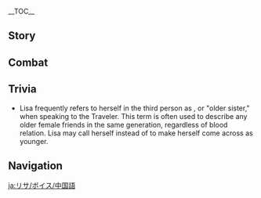 {{CharacterTabs}}
{{LanguageTabs}}

__TOC__
==Story==
{{VO/Story
|character           = Lisa
|language            = zh
|language_s          = zh
|language_t          = zh-tw
|name_s              = 丽莎
|name_t              = 麗莎

|vo_01_01_title_s    = 初次见面…
|vo_01_01_title_t    = 初次見面…
|vo_01_01_subtitle   = Hello
|vo_01_01_file       = VO_{language}{character} Hello.ogg
|vo_01_01_tx_s       = 嗨，小可爱，你是新来的助理吗？啊？魔导师大人？那是很久以前的事啦，现在的我不过是一介图书管理员而已。放心吧，姐姐会照顾好你的。那么…
|vo_01_01_tx_t       = 嗨，小可愛，你是新來的助理嗎？啊？魔導師大人？那是很久以前的事啦，現在的我不過是一介圖書管理員而已。放心吧，姐姐會照顧好你的。那麼…
|vo_01_01_rm         = Hai, xiǎo-kě'ài, nǐ shì xīn lái de zhùlǐ ma? A? Módǎoshī-dàrén? Nà shì hěn jiǔ yǐqián de shì la, xiànzài de wǒ bùguò shì yī jiè túshū-guǎnlǐyuán éryǐ. Fàngxīn ba, jiějie huì zhàogù hǎo nǐ de. Nàme...
|vo_02_01_title_s    = 闲聊・下午茶
|vo_02_01_title_t    = 閒聊・下午茶
|vo_02_01_subtitle   = Chat: Afternoon Tea
|vo_02_01_file       = VO_{language}{character} Chat - Afternoon Tea.ogg
|vo_02_01_tx_s       = 明明是该喝下午茶的时间。
|vo_02_01_tx_t       = 明明是該喝下午茶的時間。
|vo_02_01_rm         = Míngmíng shì gāi hē xiàwǔ chá de shíjiān.
|vo_02_02_title_s    = 闲聊・任务
|vo_02_02_title_t    = 閒聊・任務
|vo_02_02_subtitle   = Chat: Quest
|vo_02_02_file       = VO_{language}{character} Chat - Quest.ogg
|vo_02_02_tx_s       = 任务是做不完的，还不如陪姐姐…聊会儿天。
|vo_02_02_tx_t       = 任務是做不完的，還不如陪姐姐…聊會儿天。
|vo_02_02_rm_s       = Rènwù shì zuòbùwán de, hái bùrú péi jiějie... liáo huìr tiān.
|vo_02_02_rm_t       = Rènwù shì zuòbùwán de, hái bùrú péi jiějie... liáo huǐr tiān.
|vo_02_03_title_s    = 闲聊・不宜出门
|vo_02_03_title_t    = 閒聊・不宜出門
|vo_02_03_subtitle   = Chat: Better to Stay In
|vo_02_03_file       = VO_{language}{character} Chat - Better to Stay In.ogg
|vo_02_03_tx_s       = 今天不宜出门…欸，我昨天也是这么说的？
|vo_02_03_tx_t       = 今天不宜出門…欸，我昨天也是這麼說的？
|vo_02_03_rm         = Jīntiān bùyí chūmén... Ei, wǒ zuótiān yě shì zhème shuō de?

<!-- Weather -->
|vo_03_01_title_s    = 下雨的时候…
|vo_03_01_title_t    = 下雨的時候…
|vo_03_01_subtitle   = When It Rains
|vo_03_01_file       = VO_{language}{character} When It Rains.ogg
|vo_03_01_tx_s       = 这种天气，泡一杯茶，坐着看雨多好。
|vo_03_01_tx_t       = 這種天氣，泡一杯茶，坐著看雨多好。
|vo_03_01_rm         = Zhè zhǒng tiānqì, pào yībēi chá, zuòzhe kànyǔ duōhǎo.
|vo_03_02_title_s    = 打雷的时候…
|vo_03_02_title_t    = 打雷的時候…
|vo_03_02_subtitle   = When Thunder Strikes
|vo_03_02_file       = VO_{language}{character} When Thunder Strikes.ogg
|vo_03_02_tx_s       = 在雷雨天训练事半功倍哦~呵呵，骗你的。
|vo_03_02_tx_t       = 在雷雨天訓練事半功倍哦~呵呵，騙{{MC|你|妳}}的。
|vo_03_02_rm         = Zài léiyǔtiān xùnliàn shìbàn-gōngbèi o~ Hehe, piàn nǐ de.
|vo_03_03_title_s    = 起风的时候…
|vo_03_03_title_t    = 起風的時候…
|vo_03_03_subtitle   = When It's Windy
|vo_03_03_file       = VO_{language}{character} When It's Windy.ogg
|vo_03_03_tx_s       = 天气真好，能躺下来补个觉就更好了。
|vo_03_03_tx_t       = 天氣真好，能躺下來補個覺就更好了。
|vo_03_03_rm         = Tiānqì zhēn hǎo, néng tǎngxiàlái bǔ gè jiào jiù gèng hǎole.
|vo_04_01_title_s    = 早上好…
|vo_04_01_title_t    = 早安…
|vo_04_01_subtitle   = Good Morning
|vo_04_01_file       = VO_{language}{character} Good Morning.ogg
|vo_04_01_tx_s       = 啊…早安，琴。嗯？不好意思，我看错了。
|vo_04_01_tx_t       = 啊…早安，琴。嗯？不好意思，我看錯了。
|vo_04_01_rm         = A... Zǎo'ān, Qín. Ńg? Bùhǎoyìsi, wǒ kàncuòle.
|vo_04_02_title_s    = 中午好…
|vo_04_02_title_t    = 午安…
|vo_04_02_subtitle   = Good Afternoon
|vo_04_02_file       = VO_{language}{character} Good Afternoon.ogg
|vo_04_02_tx_s       = 午休时间到了…
|vo_04_02_tx_t       = 午休時間到了…
|vo_04_02_rm         = Wǔxiū shíjiān dàole...
|vo_04_03_title_s    = 晚上好…
|vo_04_03_title_t    = 晚上好…
|vo_04_03_subtitle   = Good Evening
|vo_04_03_file       = VO_{language}{character} Good Evening.ogg
|vo_04_03_tx_s       = 你还不睡吗？我已经困了呢…
|vo_04_03_tx_t       = {{MC|你|妳}}還不睡嗎？我已經睏了呢…
|vo_04_03_rm         = Nǐ hái bù shuì ma? Wǒ yǐjīng kùnle ne...
|vo_04_04_title_s    = 晚安…
|vo_04_04_title_t    = 晚安…
|vo_04_04_subtitle   = Good Night
|vo_04_04_file       = VO_{language}{character} Good Night.ogg
|vo_04_04_tx_s       = 你努力的样子，姐姐全都见到了哦。嗯…让我想想，给你什么奖励吧…
|vo_04_04_tx_t       = {{MC|你|妳}}努力的樣子，姐姐全都見到了哦。嗯…讓我想想，給{{MC|你|妳}}什麼獎勵吧…
|vo_04_04_rm         = Nǐ nǔlì de yàngzi, jiějie quándōu jiàndàole o. Ǹg... Ràng wǒ xiǎngxiǎng, gěi nǐ shénme jiǎnglì ba...

<!-- About Us -->
|vo_05_01_title_s    = 关于{name_s}自己…
|vo_05_01_title_t    = 關於{name_t}自己…
|vo_05_01_subtitle   = About {character}
|vo_05_01_file       = VO_{language}{character} About {character}.ogg
|vo_05_01_tx_s       = 这可不是偷懒呀。谁不想用最省力的方法达到目的呢？
|vo_05_01_tx_t       = 這可不是偷懶呀。誰不想用最省力的方法達到目的呢？
|vo_05_01_rm         = Zhè kě bùshì tōulǎn ya. Shéi bùxiǎng yòng zuì shěnglì de fāngfǎ dádào mùdì ne?
|vo_06_01_title_s    = 关于我们・关系
|vo_06_01_title_t    = 關於我們・關係
|vo_06_01_subtitle   = About Us: Relationships
|vo_06_01_file       = VO_{language}{character} About Us - Relationships.ogg
|vo_06_01_tx_s       = 你想把我当作你的老师、前辈，还是朋友？都可以哦。
|vo_06_01_tx_t       = {{MC|你|妳}}想把我當作{{MC|你|妳}}的老師、前輩，還是朋友？都可以哦。
|vo_06_01_rm         = Nǐ xiǎng bǎ wǒ dàngzuò nǐ de lǎoshī, qiánbèi, háishì péngyǒu? Dōu kěyǐ o.
|vo_06_02_title_s    = 关于我们・本领
|vo_06_02_title_t    = 關於我們・本領
|vo_06_02_subtitle   = About Us: Capabilities
|vo_06_02_friendship = 6
|vo_06_02_file       = VO_{language}{character} About Us - Capabilities.ogg
|vo_06_02_tx_s       = 哎呀，再不拿出点真本事出来，就对不起你的努力了吧。嗯哼…也好也好。
|vo_06_02_tx_t       = 哎呀，再不拿出點真本事出來，就對不起{{MC|你|妳}}的努力了吧。嗯哼，也好也好。
|vo_06_02_rm         = Aiya, zài bù náchū diǎn zhēn běnshì chūlái, jiù duìbùqǐ nǐ de nǔlìle ba. Ǹg-heng... yěhǎo yěhǎo.
|vo_06_03_title_s    = 关于我们・仪式
|vo_06_03_title_t    = 關於我們・儀式
|vo_06_03_subtitle   = About Us: Ceremony
|vo_06_03_friendship = 4
|vo_06_03_file       = VO_{language}{character} About Us - Ceremony.ogg
|vo_06_03_tx_s       = 再等一下，「将悔罪的记号吻在弟子的前额」…好了，那么仪式就完成了~今后你就是我丽莎的首席弟子了哟。
|vo_06_03_tx_t       = 再等一下，「將悔罪的記號吻在弟子的前額」…好了，那麼儀式就完成了~今後{{MC|你|妳}}就是我麗莎的首席弟子了喲。
|vo_06_03_rm         = Zài děng yīxià, "Jiāng huǐzuì de jìhào wěn zài dìzǐ de qián'é"... Hǎole, nàme yíshì jiù wánchéngle~ Jīnhòu nǐ jiùshì wǒ Lìshā de shǒuxí dìzǐle yo.
|vo_07_01_title_s    = 关于「神之眼」…
|vo_07_01_title_t    = 關於「神之眼」…
|vo_07_01_subtitle   = About the [[Vision]]
|vo_07_01_friendship = 4
|vo_07_01_file       = VO_{language}{character} About the Vision.ogg
|vo_07_01_tx_s       = 「神之眼」啊…那可是导引元素力所必要的装置呢。唯独在你身上却是例外。唔…究竟是什么原理呢，啊，有了，你…有空陪姐姐做个实验么？
|vo_07_01_tx_t       = 「神之眼」啊…那可是導引元素力所必要的裝置呢。唯獨在{{MC|你|妳}}身上卻是例外。唔…究竟是什麼原理呢，啊，有了，{{MC|你|妳}}…有空陪姐姐做個實驗嗎？
|vo_07_01_rm_s       = "Shénzhīyǎn" a... Nà kěshì dǎoyǐn yuánsùlì suǒ bìyào de zhuāngzhì ne. Wéidú zài nǐ shēnshàng què shì lìwài. N... Jiūjìng shì shénme yuánlǐ ne, a, yǒule, nǐ... yǒukòng péi jiějie zuò gè shíyàn me?
|vo_07_01_rm_t       = "Shénzhīyǎn" a... Nà kěshì dǎoyǐn yuánsùlì suǒ bìyào de zhuāngzhì ne. Wéidú zài nǐ shēnshàng què shì lìwài. N... Jiùjìng shì shénme yuánlǐ ne, a, yǒule, nǐ... yǒukòng péi jiějie zuò gè shíyàn ma?
|vo_07_02_title_s    = 有什么想要分享…
|vo_07_02_title_t    = 有什麼想要分享…
|vo_07_02_subtitle   = Something to Share
|vo_07_02_file       = VO_{language}{character} Something to Share.ogg
|vo_07_02_tx_s       = 图书馆楼上的炼金工坊，可以随意使用哦？不过进去之前记得敲门，如果撞见什么不该见到的东西那就麻烦了。
|vo_07_02_tx_t       = 圖書館樓上的煉金工坊，可以隨意使用哦？不過進去之前記得敲門，如果撞見什麼不該見到的東西那就麻煩了。
|vo_07_02_rm         = Túshūguǎn lóushàng de liànjīn gōngfāng, kěyǐ suíyì shǐyòng o? Bùguò jìnqù zhīqián jìdé qiāomén, rúguǒ zhuàngjiàn shénme bùgāi jiàn dào de dōngxi nà jiù máfanle.
|vo_07_03_title_s    = 感兴趣的见闻…
|vo_07_03_title_t    = 感興趣的見聞…
|vo_07_03_subtitle   = Interesting Things
|vo_07_03_file       = VO_{language}{character} Interesting Things.ogg
|vo_07_03_tx_s       = 嘟嘟莲是有着解毒功效的药草。有了它，就不用再担心魔药的副作用了…哼哼。
|vo_07_03_tx_t       = 嘟嘟蓮是有著解毒功效的藥草。有了它，就不用再擔心魔藥的副作用了…哼哼。
|vo_07_03_rm         = Dūdūlián shì yǒuzhe jiědú gōngxiào de yàocǎo. Yǒule tā, jiù bùyòng zài dānxīn móyào de fùzuòyòngle... Hēngheng.

<!-- About Others -->
|vo_08_01_title_s    = 关于琴…
|vo_08_01_title_t    = 關於琴…
|vo_08_01_subtitle   = About [[Jean]]
|vo_08_01_friendship = 4
|vo_08_01_file       = VO_{language}{character} About Jean.ogg
|vo_08_01_tx_s       = 琴是个称职的好团长。看到她认真工作的样子，就连我也忍不住想要多帮她一把。
|vo_08_01_tx_t       = 琴是個稱職的好團長。看到她認真工作的樣子，就連我也忍不住想要多幫她一把。
|vo_08_01_rm_s       = Qín shìgè chènzhí de hǎo Tuánzhǎng. Kàn dào tā rènzhēn gōngzuò de yàngzi, jiù lián wǒ yě rěnbùzhù xiǎng yào duō bāng tā yī bǎ.
|vo_08_01_rm_t       = Qín shìgè chèngzhí de hǎo Tuánzhǎng. Kàn dào tā rènzhēn gōngzuò de yàngzi, jiù lián wǒ yě rěnbùzhù xiǎng yào duō bāng tā yī bǎ.
|vo_08_02_title_s    = 关于安柏…
|vo_08_02_title_t    = 關於安柏…
|vo_08_02_subtitle   = About [[Amber]]
|vo_08_02_friendship = 4
|vo_08_02_file       = VO_{language}{character} About Amber.ogg
|vo_08_02_tx_s       = 小安柏刚进骑士团的样子我还记得呢，一转眼都那么能干了。啊，再过几年，又会变成什么样呢？
|vo_08_02_tx_t       = 小安柏剛進騎士團的樣子我還記得呢，一轉眼都那麼能幹了。啊，再過幾年，又會變成什麼樣呢？
|vo_08_02_rm         = Xiǎo Ānbó gāng jìn Qíshìtuán de yàngzi wǒ hái jìdé ne, yī zhuànyǎn dōu nàme nénggànle. A, zàiguò jǐ nián, yòu huì biàn chéng shénmeyàng ne?
|vo_08_03_title_s    = 关于芭芭拉…
|vo_08_03_title_t    = 關於芭芭拉…
|vo_08_03_subtitle   = About [[Barbara]]
|vo_08_03_friendship = 4
|vo_08_03_file       = VO_{language}{character} About Barbara.ogg
|vo_08_03_tx_s       = 芭芭拉的歌，你听过么？哼哼，听说她的旋律里有种治愈的魔力在流动喔。和我的魔药相比，不知道哪边更合你的胃口呢？
|vo_08_03_tx_t       = 芭芭拉的歌，{{MC|你|妳}}有聽過嗎？哼哼，聽說她的旋律裡有種治癒的魔力在流動喔。和我的魔藥相比，不知道哪邊更合{{MC|你|妳}}的胃口呢？
|vo_08_03_rm_s       = Bābālā de gē, nǐ tīngguò me? Hengheng, tīngshuō tā de xuánlǜ lǐ yǒu zhǒng zhìyù de mólì zài liúdòng o. Hé wǒ de móyào xiāngbǐ, bù zhīdào nǎ biān gèng hé nǐ de wèikǒu ne?
|vo_08_03_rm_t       = Bābālā de gē, nǐ tīngguò ma? Hengheng, tīngshuō tā de xuánlǜ lǐ yǒu zhǒng zhìyù de mólì zài liúdòng o. Hàn wǒ de móyào xiāngbǐ, bù zhīdào nǎbiān gèng hé nǐ de wèikǒu ne?
|vo_08_04_title_s    = 关于迪卢克…
|vo_08_04_title_t    = 關於迪盧克…
|vo_08_04_subtitle   = About [[Diluc]]
|vo_08_04_friendship = 4
|vo_08_04_file       = VO_{language}{character} About Diluc.ogg
|vo_08_04_tx_s       = 哦，想听迪卢克的故事？哈哈，那我知道一个更好的聊天对象。
|vo_08_04_tx_t       = 哦，想聽迪盧克的故事？哈哈，那我知道一個更好的聊天對象。
|vo_08_04_rm         = O, xiǎng tīng Dílúkè de gùshì? Haha, nà wǒ zhīdào yīgè gèng hǎo de liáotiān duìxiàng.
|vo_08_05_title_s    = 关于雷泽…
|vo_08_05_title_t    = 關於雷澤…
|vo_08_05_subtitle   = About [[Razor]]
|vo_08_05_friendship = 4
|vo_08_05_file       = VO_{language}{character} About Razor.ogg
|vo_08_05_tx_s       = 小狼狼，来来，过来这边。今天就临时来一场实战练习吧，对手我已经给你找好了哟。欸？怎么跑了，真是的…
|vo_08_05_tx_t       = 小狼狼，來來，過來這邊。今天就臨時來一場實戰練習吧，對手我已經給你找好了喲。欸？怎麼跑了，真是的…
|vo_08_05_rm         = Xiǎo-lángláng, láilái, guòlái zhè biān. Jīntiān jiù línshí lái yīchǎng shízhàn liànxí ba, duìshǒu wǒ yǐjīng gěi nǐ zhǎo hǎole yo. Ei? Zěnme pǎole, zhēnshi de...
|vo_08_06_title_s    = 关于可莉…
|vo_08_06_title_t    = 關於可莉…
|vo_08_06_subtitle   = About [[Klee]]
|vo_08_06_friendship = 4
|vo_08_06_file       = VO_{language}{character} About Klee.ogg
|vo_08_06_tx_s       = 上次小可莉想借用我的工坊做实验，被我拒绝了，她可是生了我一天的气呢。嗯？你问第二天？第二天，她当然又高高兴兴地出门去玩了。
|vo_08_06_tx_t       = 上次小可莉想借用我的工坊做實驗，被我拒絕了，她可是生了我一天的氣呢。嗯？{{MC|你|妳}}問第二天？第二天，她當然又高高興興地出門去玩了。
|vo_08_06_rm         = Shàngcì xiǎo Kělì xiǎng jièyòng wǒ de gōngfāng zuò shíyàn, bèi wǒ jùjuéle, tā kěshì shēngle wǒ yītiān de qì ne. Ǹg? Nǐ wèn dì èr tiān? Dì èr tiān, tā dāngrán yòu gāogāoxìngxìng de chūmén qù wánle.
|vo_08_07_title_s    = 关于莫娜…
|vo_08_07_title_t    = 關於莫娜…
|vo_08_07_subtitle   = About [[Mona]]
|vo_08_07_friendship = 4
|vo_08_07_file       = VO_{language}{character} About Mona.ogg
|vo_08_07_tx_s       = 莫娜？似乎是一位很优秀的魔导师小姐呢。但我并不是她们「魔女会」的成员哦。古树考察，组织茶会，一听就是麻烦的事情吧。
|vo_08_07_tx_t       = 莫娜？似乎是一位很優秀的魔導師小姐呢。但我並不是她們「魔女會」的成員哦。古樹考察，組織茶會，一聽就是麻煩的事情吧。
|vo_08_07_rm         = Mònà? Sìhū shì yī wèi hěn yōuxiù de módǎoshī-xiǎojiě ne. Dàn wǒ bìng bùshì tāmen "Mónǚhuì" de chéngyuán o. Gǔshù kǎochá, zǔzhī cháhuì, yī tīng jiùshì máfan de shìqíng ba.
|vo_08_08_title_s    = 关于阿贝多…
|vo_08_08_title_t    = 關於阿貝多…
|vo_08_08_subtitle   = About [[Albedo]]
|vo_08_08_friendship = 4
|vo_08_08_file       = VO_{language}{character} About Albedo.ogg
|vo_08_08_tx_s       = 姐姐我觉得，阿贝多是很优秀的炼金术士。跟他只需要用三言两语，就能得到不错的结论。而且脸也长得好看。和小可爱你很像喔，嗯。
|vo_08_08_tx_t       = 姐姐我覺得，阿貝多是很優秀的煉金術士。跟他只需要用三言兩語，就能得到不錯的結論。而且臉也長得好看。和小可愛{{MC|你|妳}}很像喔，嗯。
|vo_08_08_rm_s       = Jiějie wǒ juéde, Ābèiduō shì hěn yōuxiù de liànjīn shùshì. Gēn tā zhǐ xūyào yòng sānyánliǎngyǔ, jiù néng dédào bùcuò de jiélùn. Érqiě liǎn yě zhǎng dé hǎokàn. Hé xiǎo-kě'ài nǐ hěn xiàng ō, ǹg.
|vo_08_08_rm_t       = Jiějiě wǒ juéde, Ābèiduō shì hěn yōuxiù de liànjīn shùshì. Gēn tā zhǐ xūyào yòng sānyánliǎngyǔ, jiù néng dédào bùcuò de jiélùn. Érqiě liǎn yě zhǎng dé hǎokàn. Hàn xiǎo-kě'ài nǐ hěn xiàng ō, ǹg.
|vo_08_09_title_s    = 关于菲谢尔…
|vo_08_09_title_t    = 关于菲謝爾…
|vo_08_09_subtitle   = About [[Fischl]]
|vo_08_09_friendship = 4
|vo_08_09_file       = VO_{language}{character} About Fischl.ogg
|vo_08_09_tx_s       = 菲谢尔…哦，那个总是来图书馆借幻想小说的女孩子。每次还书都会提前三天，对书籍也十分爱护，是个好孩子呢。
|vo_08_09_tx_t       = 菲謝爾…哦，那個總是來圖書館借幻想小說的女孩子。每次還書都會提前三天，對書籍也十分愛護，是個好孩子呢。
|vo_08_09_rm         = Fēixiè'ěr... O, nàge zǒng shì lái túshū guǎn jiè huànxiǎng xiǎoshuō de nǚ háizi. Měi cì huánshū dūhuì tíqián sān tiān, duì shūjí yě shífēn àihù, shìgè hǎo-háizi ne.
|vo_08_10_title_s    = 关于诺艾尔…
|vo_08_10_title_t    = 關於諾艾爾…
|vo_08_10_subtitle   = About [[Noelle]]
|vo_08_10_friendship = 4
|vo_08_10_file       = VO_{language}{character} About Noelle.ogg
|vo_08_10_tx_s       = 拜托诺艾尔清扫书架的时候，总感觉这孩子，越是疲惫就越开心，嗯…到底是怎么回事呢？
|vo_08_10_tx_t       = 拜託諾艾爾清掃書架的時候，總感覺這孩子，越是疲憊就越開心，嗯…到底是怎麼回事呢？
|vo_08_10_rm         = Bàituō Nuò'ài'ěr qīngsǎo shūjià de shíhòu, zǒng gǎnjué zhè háizi, yuè shì píbèi jiù yuè kāixīn, ǹg... Dàodǐ shì zěnme huí shì ne?
|vo_08_11_title_s    = 关于砂糖…
|vo_08_11_title_t    = 關於砂糖…
|vo_08_11_subtitle   = About [[Sucrose]]
|vo_08_11_friendship = 4
|vo_08_11_file       = VO_{language}{character} About Sucrose.ogg
|vo_08_11_tx_s       = 没事就不要去打扰小砂糖哦，会吓到她的。呵呵，她擅长和各种各样的生物打交道，却唯独，不怎么善于和人类相处呢。
|vo_08_11_tx_t       = 沒事就不要去打擾小砂糖哦，會嚇到她的。呵呵，她擅長和各種各樣的生物打交道，卻唯獨，不怎麼善於和人類相處呢。
|vo_08_11_rm_s       = Méishì jiù bùyào qù dǎrǎo xiǎo Shātáng o, huì xiàdào tā de. Hehe, tā shàncháng hé gèzhǒng-gèyàng de shēngwù dǎjiāodào, què wéidú, bù zénme shànyú hé rénlèi xiāngchǔ ne.
|vo_08_11_rm_t       = Méishì jiù bùyào qù dǎrǎo xiǎo Shātáng o, huì xiàdào tā de. Hehe, tā shàncháng hàn gèzhǒng-gèyàng de shēngwù dǎjiāodào, què wéidú, bù zénme shànyú hàn rénlèi xiāngchǔ ne.
|vo_08_12_title_s    = 关于赛诺…
|vo_08_12_title_t    = 關於賽諾…
|vo_08_12_friendship = 4
|vo_08_12_subtitle   = About [[Cyno]]
|vo_08_12_file       = VO_{language}{character} About Cyno.ogg
|vo_08_12_tx_s       = 离开须弥之后，除了和恩师保持礼节性的通信，我和教令院已经没有什么往来了。幸好，不是每位被寄予了重望的弟子，都像我一样怠惰…听说那位师弟赛诺就相当活跃呢。
|vo_08_12_tx_t       = 離開須彌之後，除了和恩師保持禮節性的通信，我和教令院已經沒有什麼往來了。幸好，不是每位被寄予了重望的弟子，都像我一樣怠惰…聽說那位師弟賽諾就相當活躍呢。
|vo_08_12_rm         = 
|vo_08_13_title_s    = 关于柯莱…
|vo_08_13_title_t    = 關於柯萊…
|vo_08_13_friendship = 4
|vo_08_13_subtitle   = About [[Collei]]
|vo_08_13_file       = VO_{language}{character} About Collei.ogg
|vo_08_13_tx_s       = 小柯莱每次写信都会使用新词，尝试与之前不同的表述方式。呵呵，也难怪她进步得那么快。除了自己的努力之外，她那位善良而又热忱的师父，一定也给予了很多帮助吧。
|vo_08_13_tx_t       = 小柯萊每次寫信都會使用新詞，嘗試與之前不同的表述方式。呵呵，也難怪她進步得那麼快。除了自己的努力之外，她那位善良而又熱忱的師父，一定也給予了很多幫助吧。
|vo_08_13_rm         = 
|vo_08_14_title_s    = 关于米卡…
|vo_08_14_title_t    = 關於米卡…
|vo_08_14_friendship = 4
|vo_08_14_subtitle   = About [[Mika]]
|vo_08_14_file       = VO_{language}{character} About Mika.ogg
|vo_08_14_tx_s       = 真羡慕霍夫曼先生有这样一位擅长照顾人的弟弟。不仅帮着打点生活起居，连喝醉后的护理也无微不至。啊，我也好想什么都不用操心，懒洋洋地度过每一天啊…嗯？你说我现在也差不多？哼，小可爱…胆子变大了嘛。
|vo_08_14_tx_t       = 真羡慕霍夫曼先生有這樣一位擅長照顧人的弟弟。不僅幫著打點生活起居，連喝醉後的護理也無微不至。啊，我也好想什麼都不用操心，懶洋洋地度過每一天啊…嗯？{{MC|你|妳}}說我現在也差不多？哼，小可愛…膽子變大了嘛。
|vo_08_14_rm         = 

<!-- About Lisa -->
|vo_09_01_title_s    = 想要了解{name_s}・其一
|vo_09_01_title_t    = 想要瞭解{name_t}・其一
|vo_09_01_subtitle   = More About {character}: I
|vo_09_01_file       = VO_{language}{character} More About {character} - 01.ogg
|vo_09_01_tx_s       = 那么，今天想学习哪种元素力的知识呢？
|vo_09_01_tx_t       = 那麼，今天想學習哪種元素力的知識呢？
|vo_09_01_rm         = Nàme, jīntiān xiǎng xuéxí nǎ zhǒng yuánsùlì de zhīshì ne?
|vo_09_02_title_s    = 想要了解{name_s}・其二
|vo_09_02_title_t    = 想要瞭解{name_t}・其二
|vo_09_02_subtitle   = More About {character}: II
|vo_09_02_friendship = 3
|vo_09_02_file       = VO_{language}{character} More About {character} - 02.ogg
|vo_09_02_tx_s       = 我的过去？嗯？想要更多地了解我一些吗？…可今天我恰巧有点累了。不过这份心意，姐姐我还是很高兴的。
|vo_09_02_tx_t       = 我的過去？嗯？想要更多地瞭解我一些嗎？…可今天我恰巧有點累了。不過這份心意，姐姐我還是很高興的。
|vo_09_02_rm         = Wǒ de guòqù? Ńg? Xiǎng yào gèngduō de liǎojiě wǒ yīxiē ma? ...Kě jīntiān wǒ qiàqiǎo yǒudiǎn lèile. Bùguò zhè fèn xīnyì, jiějie wǒ háishì hěn gāoxìng de.
|vo_09_03_title_s    = 想要了解{name_s}・其三
|vo_09_03_title_t    = 想要瞭解{name_t}・其三
|vo_09_03_subtitle   = More About {character}: III
|vo_09_03_friendship = 4
|vo_09_03_file       = VO_{language}{character} More About {character} - 03.ogg
|vo_09_03_tx_s       = 我教雷泽掌握元素力量的时候，完全没想到那个孩子的悟性有那么好。仔细想想的话，你也相当能干啊，小可爱。
|vo_09_03_tx_t       = 我教雷澤掌握元素力量的時候，完全沒想到那個孩子的悟性有那麼好。仔細想想的話，{{MC|你|妳}}也相當能幹啊，小可愛。
|vo_09_03_rm         = Wǒ jiào Léizé zhǎngwò yuánsù-lìliàng de shíhòu, wánquán méi xiǎngdào nàge háizi de wùxìng yǒu nàme hǎo. Zǐxì xiǎngxiang dehuà, nǐ yě xiāngdāng nénggàn a, xiǎo-kě'ài.
|vo_09_04_title_s    = 想要了解{name_s}・其四
|vo_09_04_title_t    = 想要瞭解{name_t}・其四
|vo_09_04_subtitle   = More About {character}: IV
|vo_09_04_friendship = 5
|vo_09_04_file       = VO_{language}{character} More About {character} - 04.ogg
|vo_09_04_tx_s       = 什么？想学习须弥教令院的魔法？可对现在的你来说，负担会有些重…啊？至少想学会的知识？那先看完这本《绪论》吧，也就800多页而已。
|vo_09_04_tx_t       = 什麼？想學習須彌教令院的魔法？可對現在的{{MC|你|妳}}來說，負擔會有些重…啊？至少想學會入門的知識？那先看完這本《緒論》吧，也就800多頁而已。
|vo_09_04_rm         = Shénme? Xiǎng xuéxí Xūmí Jiàolìng-yuàn de mófǎ? Kě duì xiànzài de nǐ lái shuō, fùdān huì yǒuxiē zhòng... A? Zhìshǎo xiǎng xuéhuì rùmén de zhīshì? Nà xiān kànwán zhè běn "Xùlùn" ba, yě jiù bābǎi-duō yè éryǐ.
|vo_09_05_title_s    = 想要了解{name_s}・其五
|vo_09_05_title_t    = 想要瞭解{name_t}・其五
|vo_09_05_subtitle   = More About {character}: V
|vo_09_05_friendship = 6
|vo_09_05_file       = VO_{language}{character} More About {character} - 05.ogg
|vo_09_05_tx_s       = 总有一天，这「眼」中的力量会毁灭一切的吧…到了那时，如果有你在的话…啊，没什么。
|vo_09_05_tx_t       = 總有一天，這「眼」中的力量會毀滅一切的吧…到了那時，如果有{{MC|你|妳}}在的話…啊，沒什麼。
|vo_09_05_rm         = Zǒng yǒu yītiān, zhè "Yǎn" zhōng de lìliàng huì huǐmiè yīqiè de ba... Dàole nà shí, rúguǒ yǒu nǐ zài dehuà... A, méishénme.
|vo_10_01_title_s    = {name_s}的爱好…
|vo_10_01_title_t    = {name_t}的愛好…
|vo_10_01_subtitle   = {character}'s Hobbies
|vo_10_01_file       = VO_{language}{character} Hobbies.ogg
|vo_10_01_tx_s       = 小可爱，你想要来挑一瓶神奇的药水么？喝下去之前完全不知道会有什么效果，呼呼。
|vo_10_01_tx_t       = 小可愛，{{MC|你|妳}}想要來挑一瓶神奇的藥水嗎？喝下去之前完全不知道會有什麼效果，呼呼。
|vo_10_01_rm         = Xiǎo-kě'ài, nǐ xiǎng yào lái tiāo yī píng shénqí de yàoshuǐ me? Hē xiàqù zhīqián wánquán bù zhīdào huì yǒu shénme xiàoguǒ, huhu.
|vo_10_02_title_s    = {name_s}的烦恼…
|vo_10_02_title_t    = {name_t}的煩惱…
|vo_10_02_subtitle   = {character}'s Troubles
|vo_10_02_file       = VO_{language}{character} Troubles.ogg
|vo_10_02_tx_s       = 二楼的审讯大厅已经闲置两年了，明明给我用作元素工坊的话，就不至于那么荒废…赫塔小姐真是死脑筋。
|vo_10_02_tx_t       = 二樓的審訊大廳已經閒置兩年了，明明給我用作元素工坊的話，就不至於那麼荒廢…赫塔小姐真是死腦筋。
|vo_10_02_rm         = Èrlóu de shěnxùn dàtīng yǐjīng xiánzhì liǎng niánle, míngmíng gěi wǒ yòng zuò yuánsù gōngfāng dehuà, jiù bù zhìyú nàme huāngfèi... Hètǎ-xiǎojiě zhēnshi sǐnǎojīn.
|vo_10_03_title_s    = 喜欢的食物…
|vo_10_03_title_t    = 喜歡的食物…
|vo_10_03_subtitle   = Favorite Food
|vo_10_03_file       = VO_{language}{character} Favorite Food.ogg
|vo_10_03_tx_s       = 我喜欢蔬菜汤哦。只要把所有的蔬菜全都丢进一口大锅子里，再用长柄的勺子搅一搅…欸，问我好不好吃？哼哼，来，啊&mdash;&mdash;
|vo_10_03_tx_t       = 我喜歡蔬菜湯哦。只要把所有的蔬菜全都丟進一口大鍋子裡，再用長柄的勺子攪一攪…欸，問我好不好吃？哼哼，來，啊&mdash;&mdash;
|vo_10_03_rm         = Wǒ xǐhuān shūcàitāng ó. Zhǐyào bǎ suǒyǒu de shūcài quándōu diūjìn yīkǒu dà guōzi lǐ, zài yòng chángbǐng de sháozi jiǎoyijiǎo... Ei, wèn wǒ hǎobuhào chī? Hengheng, lái, a{{lmdash}}
|vo_10_04_title_s    = 讨厌的食物…
|vo_10_04_title_t    = 討厭的食物…
|vo_10_04_subtitle   = Least Favorite Food
|vo_10_04_file       = VO_{language}{character} Least Favorite Food.ogg
|vo_10_04_tx_s       = 我有南瓜恐惧症，每年的秋收节对我来说都太煎熬了。啊，要不要干脆把南瓜这个物种，彻底抹除呢？
|vo_10_04_tx_t       = 我有南瓜恐懼症，每年的秋收節對我來說都太煎熬了。啊，要不要乾脆把南瓜這個物種，徹底抹除呢？
|vo_10_04_rm         = Wǒ yǒu nánguā kǒngjùzhèng, měinián de qiūshōujié duì wǒ lái shuō dōu tài jiān'áole. A, yàobuyào gāncuì bǎ nánguā zhège wùzhǒng, chèdǐ mǒchú ne?

<!-- Receiving a Gift -->
|vo_11_01_title_s    = 收到赠礼・其一
|vo_11_01_title_t    = 收到贈禮・其一
|vo_11_01_subtitle   = Receiving a Gift: I
|vo_11_01_file       = VO_{language}{character} Receiving a Gift - 01.ogg
|vo_11_01_tx_s       = 真贴心呢，小可爱。姐姐我很满意哦。
|vo_11_01_tx_t       = 真貼心呢，小可愛。姐姐我很滿意喔。
|vo_11_01_rm         = Zhēn tiēxīn ne, xiǎo-kě'ài. Jiějiě wǒ hěn mǎnyì ó.
|vo_11_02_title_s    = 收到赠礼・其二
|vo_11_02_title_t    = 收到贈禮・其二
|vo_11_02_subtitle   = Receiving a Gift: II
|vo_11_02_file       = VO_{language}{character} Receiving a Gift - 02.ogg
|vo_11_02_tx_s       = 呵呵，你很擅长做这些呢。
|vo_11_02_tx_t       = 呵呵，{{MC|你|妳}}很擅長做這些呢。
|vo_11_02_rm         = Hēhē, nǐ hěn shàncháng zuò zhèxiē ne.
|vo_11_03_title_s    = 收到赠礼・其三
|vo_11_03_title_t    = 收到贈禮・其三
|vo_11_03_subtitle   = Receiving a Gift: III
|vo_11_03_file       = VO_{language}{character} Receiving a Gift - 03.ogg
|vo_11_03_tx_s       = 哎呀…这可真是…
|vo_11_03_tx_t       = 哎呀…這可真是…
|vo_11_03_rm         = Āiyā... zhè kě zhēnshi...
|vo_12_01_title_s    = 生日…
|vo_12_01_title_t    = 生日…
|vo_12_01_subtitle   = Birthday
|vo_12_01_file       = VO_{language}{character} Birthday.ogg
|vo_12_01_tx_s       = 来，拿着，护身符，就作为生日礼物送给你了。虽然制作起来花了我不少时间…不许弄丢哦。
|vo_12_01_tx_t       = 來，拿著，護身符，就作為生日禮物送給{{MC|你|妳}}了。雖然製作起來花了我不少時間…不許弄丟哦。
|vo_12_01_rm         = Lái, názhe, hùshēnfú, jiù zuòwéi shēngrì lǐwù sòng gěi nǐle. Suīrán zhìzuò qǐlái huāle wǒ bùshǎo shíjiān... Bùxǔ nòngdiū o.

<!-- Ascension -->
|vo_13_01_title_s    = 突破的感受・起
|vo_13_01_title_t    = 突破的感受・起
|vo_13_01_subtitle   = Feelings About Ascension: Intro
|vo_13_01_ascension  = 1
|vo_13_01_file       = VO_{language}{character} Feelings About Ascension - 01.ogg
|vo_13_01_tx_s       = 该不会想让我加班吧…那可不好哦。
|vo_13_01_tx_t       = 該不會想讓我加班吧…那可不好哦。
|vo_13_01_rm         = Gāi bùhuì xiǎng ràng wǒ jiābān ba... Nà kě bùhǎo ó.
|vo_13_02_title_s    = 突破的感受・承
|vo_13_02_title_t    = 突破的感受・承
|vo_13_02_subtitle   = Feelings About Ascension: Building Up
|vo_13_02_ascension  = 2
|vo_13_02_file       = VO_{language}{character} Feelings About Ascension - 02.ogg
|vo_13_02_tx_s       = 锻炼的机会，应该多留给新人，不是吗？
|vo_13_02_tx_t       = 鍛煉的機會，應該多留給新人，不是嗎？
|vo_13_02_rm         = Duànliàn de jīhuì, yīnggāi duōliú gěi xīnrén, bùshì ma?
|vo_13_03_title_s    = 突破的感受・转
|vo_13_03_title_t    = 突破的感受・轉
|vo_13_03_subtitle   = Feelings About Ascension: Climax
|vo_13_03_ascension  = 4
|vo_13_03_file       = VO_{language}{character} Feelings About Ascension - 03.ogg
|vo_13_03_tx_s       = …要是我恢复全盛状态的话，说不定会发生什么不得了的大事哟。
|vo_13_03_tx_t       = …要是我恢復全盛狀態的話，說不定會發生什麼不得了的大事喲。
|vo_13_03_rm         = ...Yàoshi wǒ huīfù quánshèng zhuàngtài dehuà, shuōbudìng huì fāshēng shénme bùdéliao de dàshì yo.
|vo_13_04_title_s    = 突破的感受・合
|vo_13_04_title_t    = 突破的感受・合
|vo_13_04_subtitle   = Feelings About Ascension: Conclusion
|vo_13_04_ascension  = 6
|vo_13_04_file       = VO_{language}{character} Feelings About Ascension - 04.ogg
|vo_13_04_tx_s       = 明明已经用各种方法劝过你了…真有你的，小可爱。到这份上还装作无动于衷的话，恐怕连丘丘人都看得出来我在撒谎了。那就让你见识一下，「蔷薇魔女」的真实吧。
|vo_13_04_tx_t       = 明明已經用各種方法勸過{{MC|你|妳}}了…真有{{MC|你|妳}}的，小可愛。到這份上還裝作無動於衷的話，恐怕連丘丘人都看得出來我在撒謊了。那就讓{{MC|你|妳}}見識一下，「薔薇魔女」的真實吧。
|vo_13_04_rm         = Míngmíng yǐjīng yòng gèzhǒng fāngfǎ quànguò nǐle... Zhēnyǒu nǐ de, xiǎo-kě'ài. Dào zhè fèn shàng hái zhuāngzuò wúdòngyúzhōng dehuà, kǒngpà lián qiūqiūrén dōu kàn dé chūlái wǒ zài sāhuǎngle. Nà jiù ràng nǐ jiànshì yīxià, "Qiángwēi Mónǚ" de zhēnshí ba.
}}

==Combat==
{{Combat VO
|character           = Lisa
|language            = zh

|skill_1_tx_s        = 哼哼。
|skill_1_tx_t        = 哼哼。
|skill_1_rm          = Hengheng.

|skill_2_tx_s        = 该电一电了。
|skill_2_tx_t        = 該電一電了。
|skill_2_rm          = Gāi diànyidiànle.

|skill_3_tx_s        = 别逃哟。
|skill_3_tx_t        = 別逃喲。
|skill_3_rm          = Bié táo yo.

|skill_4_tx_s        = ''(Hold)'' …Blitz！
|skill_4_tx_t        = ''(Hold)'' …Blitz！

|skill_5_tx_s        = ''(Hold)'' 这是…惩罚哦！
|skill_5_tx_t        = ''(Hold)'' 這是…懲罰哦！
|skill_5_rm          = Zhè shì... chéngfá o!

|skill_6_tx_s        = ''(Hold)'' …呵呵~
|skill_6_tx_t        = ''(Hold)'' …呵呵~
|skill_6_rm          = ...Hehe~

|burst_1_tx_s        = 酥酥麻麻的哟。
|burst_1_tx_t        = 酥酥麻麻的喲。
|burst_1_rm          = Sūsūmámá de yo.

|burst_2_tx_s        = 快点投降吧。
|burst_2_tx_t        = 快點投降吧。
|burst_2_rm          = Kuàidiǎn tóuxiáng ba.

|burst_3_tx_s        = 可别上瘾喔。
|burst_3_tx_t        = 可別上癮喔。
|burst_3_rm          = Kě bié shàngyǐn o.

|sprint-s_1_file     = Sprint Start 01,Sprint Start 02,Sprint Start 03

|glider_1_file       = Deploying Wind Glider 01,Deploying Wind Glider 02,Deploying Wind Glider 03

|chest_1_tx_s        = 努力，获得回报了哟。
|chest_1_tx_t        = 努力，獲得回報了喲。
|chest_1_rm          = Nǔlì, huòdé huíbàole yo.

|chest_2_tx_s        = 我也来兴致了…
|chest_2_tx_t        = 我也來興致了…
|chest_2_rm          = Wǒ yě lái xìngzhìle...

|chest_3_tx_s        = 小可爱会喜欢吗？
|chest_3_tx_t        = 小可愛會喜歡嗎？
|chest_3_rm          = Xiǎo-kě'ài huì xǐhuān ma?

|low-hp_1_tx_s       = 有你的嘛。
|low-hp_1_tx_t       = 有你的嘛。
|low-hp_1_rm         = Yǒu nǐ de ma.

|low-hp_2_tx_s       = 有点生疏了呀…
|low-hp_2_tx_t       = 有點生疏了呀…
|low-hp_2_rm         = Yǒu diǎn shēngshūle ya...

|low-hp_3_tx_s       = 哎呀，手套要破了呢。
|low-hp_3_tx_t       = 哎呀，手套要破了呢。
|low-hp_3_rm         = Āiyā, shǒutào yào pòle ne.

|ally-low-hp_1_tx_s  = 逞强可不好。
|ally-low-hp_1_tx_t  = 逞強可不好。
|ally-low-hp_1_rm    = Chéngqiáng kě bùhǎo.

|ally-low-hp_2_tx_s  = 要姐姐帮忙吗？
|ally-low-hp_2_tx_t  = 要姐姐幫忙嗎？
|ally-low-hp_2_rm    = Yào jiějie bāngmáng ma?

|fallen_1_tx_s       = 出门好累…
|fallen_1_tx_t       = 出門好累…
|fallen_1_rm         = Chūmén hǎo lèi...

|fallen_2_tx_s       = 看来我大意了呢…
|fallen_2_tx_t       = 看來我大意了呢…
|fallen_2_rm         = Kàn lái wǒ dàyìle ne...

|fallen_3_tx_s       = 果然不该出门的…
|fallen_3_tx_t       = 果然不該出門的…
|fallen_3_rm         = Guǒrán bùgāi chūmén de...

|hit-l_1_tx_s        = 疼…
|hit-l_1_tx_t        = 疼…
|hit-l_1_rm          = Téng...

|hit-l_2_file        = Light Hit Taken 02,Light Hit Taken 03,Light Hit Taken 04,Light Hit Taken 05,Light Hit Taken 06

|hit-h_1_tx_s        = 不要那么粗暴。
|hit-h_1_tx_t        = 不要那麼粗暴。
|hit-h_1_rm          = Bùyào nàme cūbào.

|hit-h_2_file        = Heavy Hit Taken 02,Heavy Hit Taken 03,Heavy Hit Taken 04,Heavy Hit Taken 05,Heavy Hit Taken 06

|join_1_file         = Joining Party 01 (A),Joining Party 01 (B)
|join_1_tx_s         = 让姐姐帮帮你吧。
|join_1_tx_t         = 讓姐姐幫幫你吧。
|join_1_rm           = Ràng jiějie bāngbāng nǐ ba.

|join_2_tx_s         = 我会看着你的。
|join_2_tx_t         = 我會看著{{MC|你|妳}}的。
|join_2_rm           = Wǒ huì kànzhe nǐ de.

|join_3_tx_s         = 要出门了吗？
|join_3_tx_t         = 要出門了嗎？
|join_3_rm           = Yào chūménle ma?

|idle_1_file         = Standby 01

|atk-l_1_file        = Light Attack 01,Light Attack 02,Light Attack 03,Light Attack 04,Light Attack 05,Light Attack 06,Light Attack 07

|atk-m_1_file        = Mid Attack 01,Mid Attack 02,Mid Attack 03

|atk-h_1_file        = Heavy Attack 01,Heavy Attack 02,Heavy Attack 03

|climb_1_file        = Climbing 01,Climbing 02,Climbing 03,Climbing 04,Climbing 05

|jump_1_file         = Jumping 01,Jumping 02,Jumping 03,Jumping 04,Jumping 05
}}

==Trivia==
* Lisa frequently refers to herself in the third person as {{zh|姐姐|rm=jiějie}}, or "older sister," when speaking to the Traveler. This term is often used to describe any older female friends in the same generation, regardless of blood relation. Lisa may call herself {{zh|姐姐}} instead of {{zh|阿姨|rm=āyí|tl=aunt}} to make herself come across as younger.

==Navigation==
{{Character Navbox|VO-ZH}}

[[ja:リサ/ボイス/中国語]]
